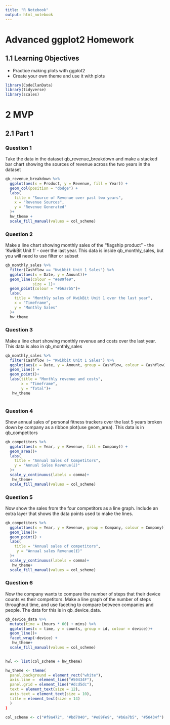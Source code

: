 ```yaml
---
title: "R Notebook"
output: html_notebook
---
```


# Advanced ggplot2 Homework

## 1.1 Learning Objectives

  - Practice making plots with ggplot2
  - Create your own theme and use it with plots
  
```r
library(CodeClanData)
library(tidyverse)
library(scales)


```
# 2 MVP

## 2.1 Part 1

### Question 1 
Take the data in the dataset qb_revenue_breakdown and make a stacked bar chart showing the sources of revenue across the two years in the dataset

```r

qb_revenue_breakdown %>% 
  ggplot(aes(x = Product, y = Revenue, fill = Year)) +
  geom_col(position = "dodge") + 
  labs(
    title = "Source of Revenue over past two years",
    x = "Revenue Sources",
    y = "Revenue Generated"
  )+
  hw_theme +
  scale_fill_manual(values = col_scheme)

```

### Question 2
Make a line chart showing monthly sales of the "flagship product" - the 'KwikBit Unit 1' - over the last year. This data is inside qb_monthly_sales, but you will need to use filter or subset

```r

qb_monthly_sales %>% 
  filter(Cashflow == "Kwikbit Unit 1 Sales") %>% 
  ggplot(aes(x = Date, y = Amount))+
  geom_line(colour = "#e89fe9",
            size = 1)+ 
  geom_point(colour = "#b6a7b5")+
  labs(
    title = "Monthly sales of KwikBit Unit 1 over the last year",
    x = "Timeframe",
    y = "Monthly Sales"
  )+
  hw_theme

```

### Question 3
Make a line chart showing monthly revenue and costs over the last year. This data is also in qb_monthly_sales

```r

qb_monthly_sales %>% 
  filter(Cashflow != "Kwikbit Unit 1 Sales") %>% 
  ggplot(aes(x = Date, y = Amount, group = Cashflow, colour = Cashflow)) +
  geom_line() +
  geom_point()+
  labs(title = "Monthly revenue and costs",
       x = "Timeframe",
       y = "Total")+
   hw_theme
  
```

### Question 4
Show annual sales of personal fitness trackers over the last 5 years broken down by company as a ribbon plot(use geom_area). This data is in qb_competitors

```r

qb_competitors %>% 
  ggplot(aes(x = Year, y = Revenue, fill = Company)) +
  geom_area()+
  labs(
    title = "Annual Sales of Competitors",
    y = "Annual Sales Revenue(£)"
  )+
  scale_y_continuous(labels = comma)+
   hw_theme+
  scale_fill_manual(values = col_scheme)


```

### Question 5
Now show the sales from the four competitors as a line graph. Include an extra layer that shows the data points used to make the lines. 

```r

qb_competitors %>% 
  ggplot(aes(x = Year, y = Revenue, group = Company, colour = Company)) +
  geom_line()+
  geom_point() + 
  labs(
    title = "Annual sales of competitors",
     y = "Annual sales Revenue(£)"
  )+
  scale_y_continuous(labels = comma)+
   hw_theme+
  scale_fill_manual(values = col_scheme)
```

### Question 6
Now the company wants to compare the number of steps that their device counts vs their competitors. Make a line graph of the number of steps throughout time, and use faceting to compare between companies and people. The data for this is in qb_device_data. 

```r

qb_device_data %>%
  mutate(time = (hours * 60) + mins) %>% 
  ggplot(aes(x = time, y = counts, group = id, colour = device))+
  geom_line()+
  facet_wrap(~device) + 
   hw_theme+
  scale_fill_manual(values = col_scheme)
  

```

```r

hwl <- list(col_scheme + hw_theme)

hw_theme <- theme(
  panel.background = element_rect("white"),
  axis.line =  element_line("#50434F"),
  panel.grid = element_line("#dcd5dc"),
  text = element_text(size = 12),
  axis.text = element_text(size = 10),
  title = element_text(size = 14)
  ) 
)

col_scheme <- c("#f9a472", "#bd7040", "#e89Fe9", "#b6a7b5", "#50434f")
```

